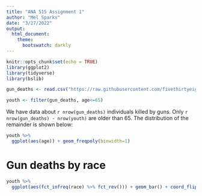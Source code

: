 ---
title: "ANA 515 Assignment 1"
author: "Mel Sparks"
date: "3/27/2022"
output: 
  html_document: 
    theme: 
      bootswatch: darkly
---

```{r setup, include=FALSE}
knitr::opts_chunk$set(echo = TRUE)
library(ggplot2)
library(tidyverse)
library(bslib)
```

```{r guns, echo=FALSE}
gun_deaths <- read.csv("https://raw.githubusercontent.com/fivethirtyeight/guns-data/master/full_data.csv")
```

```{r youth, echo=FALSE}
youth <- filter(gun_deaths, age<=65)
```

We have data about `r nrow(gun_deaths)` individuals killed by guns. Only `r nrow(gun_deaths) - nrow(youth)` are older than 65. The distribution of the remainder is shown below: 

```{r youth-dist, echo=FALSE}
youth %>%
  ggplot(aes(age)) + geom_freqpoly(binwidth=1)
```

# Gun deaths by race
```{r race-dist, echo=FALSE}
youth %>%
  ggplot(aes(fct_infreq(race) %>% fct_rev())) + geom_bar() + coord_flip() + labs(x="Victim Race")
```

